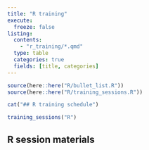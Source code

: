 ---
title: "R training"
execute: 
  freeze: false
listing:
  contents:
    - "r_training/*.qmd"
  type: table
  categories: true
  fields: [title, categories]
---


```{r}
source(here::here("R/bullet_list.R"))
source(here::here("R/training_sessions.R"))

cat("## R training schedule")
```

```{r}
training_sessions("R") 
```

## R session materials

